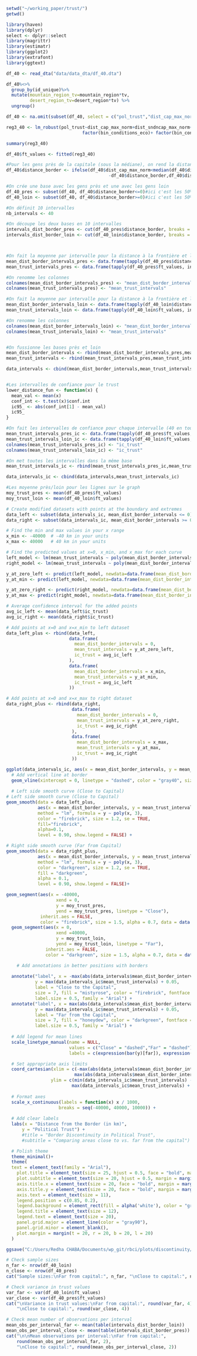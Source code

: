 ```r
setwd("~/working_paper/trust/")
getwd()
```

```r
library(haven)
library(dplyr)
select <- dplyr::select
library(magrittr)
library(estimatr)
library(ggplot2)
library(extrafont)
library(ggtext)
```

```r
df_40 <- read_dta("data/data_dta/df_40.dta")

df_40%<>%
  group_by(id_unique)%>%
  mutate(mountain_region_tv=mountain_region*tv,
         desert_region_tv=desert_region*tv) %>%
  ungroup()

df_40 <- na.omit(subset(df_40, select = c("pol_trust","dist_cap_max_norm","dist_sndncap_max_norm","age","age_2","sex","educ_sec", "bin_rural","bin_conditions_eco","bin_conditions_country", "bin_emp", "night_region_log","pop_region_log", "area_region_log", "disc_pol_a", "tele_news", "paper_news", "radio_news", "bin_unfair_eth", "pres_adm1", "round", "country_round","murdock_names","cluster_bdd", "distance_border", "distance_border_km", "distance_border_km2", "distance_border_km3", "gdppc_log",  "vdem_polyarchy", "color_num", "cor_index", "area_log", "gov_num", "mountain_region_tv", "desert_region_tv")))

reg3_40 <- lm_robust(pol_trust~dist_cap_max_norm+dist_sndncap_max_norm+age+age_2+factor(sex)+ factor(educ_sec) +factor(bin_rural)+
                             factor(bin_conditions_eco)+ factor(bin_conditions_country)+ factor(bin_emp)+ disc_pol_a+ tele_news + paper_news + radio_news + night_region_log  + pop_region_log+ area_region_log+gdppc_log+vdem_polyarchy + factor(color_num)+cor_index+area_log+ factor(gov_num) + desert_region_tv + mountain_region_tv, clusters = cluster_bdd, data = df_40)

summary(reg3_40)

df_40$ft_values <- fitted(reg3_40)
```

```r
#Pour les gens près de la capitale (sous la médiane), on rend la distance à la frontière négative (cf. on multiplie par -1)
df_40$distance_border <- ifelse(df_40$dist_cap_max_norm<median(df_40$dist_cap_max_norm),
                                       -df_40$distance_border,df_40$distance_border)

#On crée une base avec les gens près et une avec les gens loin
df_40_pres <- subset(df_40, df_40$distance_border<=0)#ici c'est les 50% les plus près, donc la valeur sous 0 (voir ligne précedente)
df_40_loin <- subset(df_40, df_40$distance_border>=0)#ici c'est les 50% les plus loin, donc la valeur au dessus de 0 (voir ligne précedente)

#On définit 10 intervalles
nb_intervals <- 40

#On découpe les deux bases en 10 intervalles
intervals_dist_border_pres <- cut(df_40_pres$distance_border, breaks = nb_intervals)
intervals_dist_border_loin <- cut(df_40_loin$distance_border, breaks = nb_intervals)



#On fait la moyenne par intervalle pour la distance à la frontière et le fitted trust pour la base près
mean_dist_border_intervals_pres <- data.frame(tapply(df_40_pres$distance_border, intervals_dist_border_pres, mean))
mean_trust_intervals_pres <- data.frame(tapply(df_40_pres$ft_values, intervals_dist_border_pres, mean))

#On renomme les colonnes
colnames(mean_dist_border_intervals_pres) <- "mean_dist_border_intervals"
colnames(mean_trust_intervals_pres) <- "mean_trust_intervals"

#On fait la moyenne par intervalle pour la distance à la frontière et le fitted trust pour la base loin
mean_dist_border_intervals_loin <- data.frame(tapply(df_40_loin$distance_border, intervals_dist_border_loin, mean))
mean_trust_intervals_loin <- data.frame(tapply(df_40_loin$ft_values, intervals_dist_border_loin, mean))

#On renomme les colonnes
colnames(mean_dist_border_intervals_loin) <- "mean_dist_border_intervals"
colnames(mean_trust_intervals_loin) <- "mean_trust_intervals"


#On fussionne les bases près et loin
mean_dist_border_intervals <- rbind(mean_dist_border_intervals_pres,mean_dist_border_intervals_loin)
mean_trust_intervals <- rbind(mean_trust_intervals_pres,mean_trust_intervals_loin)

data_intervals <- cbind(mean_dist_border_intervals,mean_trust_intervals)


#Les intervalles de confiance pour le trust
lower_distance_fun <- function(x) {
  mean_val <- mean(x)
  conf_int <- t.test(x)$conf.int
  ic95_ <- abs(conf_int[1] - mean_val)
  ic95_
}

#On fait les intervalles de confiance pour chaque intervalle (40 en tout, 10 près + 10 loin)
mean_trust_intervals_pres_ic <- data.frame(tapply(df_40_pres$ft_values, intervals_dist_border_pres, lower_distance_fun))
mean_trust_intervals_loin_ic <- data.frame(tapply(df_40_loin$ft_values, intervals_dist_border_loin, lower_distance_fun))
colnames(mean_trust_intervals_pres_ic) <- "ic_trust"
colnames(mean_trust_intervals_loin_ic) <- "ic_trust"

#On met toutes les intervalles dans la même base
mean_trust_intervals_ic <- rbind(mean_trust_intervals_pres_ic,mean_trust_intervals_loin_ic)

data_intervals_ic <- cbind(data_intervals,mean_trust_intervals_ic)

#Les moyenne près/loin pour les lignes sur le graph
moy_trust_pres <- mean(df_40_pres$ft_values)
moy_trust_loin <- mean(df_40_loin$ft_values)

```

```r
# Create modified datasets with points at the boundary and extremes
data_left <- subset(data_intervals_ic, mean_dist_border_intervals <= 0)
data_right <- subset(data_intervals_ic, mean_dist_border_intervals >= 0)

# Find the min and max values in your x range
x_min <- -40000  # -40 km in your units
x_max <- 40000   # 40 km in your units

# Find the predicted values at x=0, x_min, and x_max for each curve
left_model <- lm(mean_trust_intervals ~ poly(mean_dist_border_intervals, 3), data=data_left)
right_model <- lm(mean_trust_intervals ~ poly(mean_dist_border_intervals, 3), data=data_right)

y_at_zero_left <- predict(left_model, newdata=data.frame(mean_dist_border_intervals=0))
y_at_min <- predict(left_model, newdata=data.frame(mean_dist_border_intervals=x_min))

y_at_zero_right <- predict(right_model, newdata=data.frame(mean_dist_border_intervals=0))
y_at_max <- predict(right_model, newdata=data.frame(mean_dist_border_intervals=x_max))

# Average confidence interval for the added points
avg_ic_left <- mean(data_left$ic_trust)
avg_ic_right <- mean(data_right$ic_trust)

# Add points at x=0 and x=x_min to left dataset
data_left_plus <- rbind(data_left, 
                        data.frame(
                          mean_dist_border_intervals = 0,
                          mean_trust_intervals = y_at_zero_left,
                          ic_trust = avg_ic_left
                        ),
                        data.frame(
                          mean_dist_border_intervals = x_min,
                          mean_trust_intervals = y_at_min,
                          ic_trust = avg_ic_left
                        ))

# Add points at x=0 and x=x_max to right dataset
data_right_plus <- rbind(data_right, 
                         data.frame(
                           mean_dist_border_intervals = 0,
                           mean_trust_intervals = y_at_zero_right,
                           ic_trust = avg_ic_right
                         ),
                         data.frame(
                           mean_dist_border_intervals = x_max,
                           mean_trust_intervals = y_at_max,
                           ic_trust = avg_ic_right
                         ))
```

```r
ggplot(data_intervals_ic, aes(x = mean_dist_border_intervals, y = mean_trust_intervals)) +
  # Add vertical line at border
  geom_vline(xintercept = 0, linetype = "dashed", color = "gray40", size = 0.8) + 
  
  # Left side smooth curve (Close to Capital)
# Left side smooth curve (Close to Capital)
geom_smooth(data = data_left_plus,
            aes(x = mean_dist_border_intervals, y = mean_trust_intervals),
            method = "lm", formula = y ~ poly(x, 3), 
            color = "firebrick", size = 1.2, se = TRUE,
            fill="firebrick",
            alpha=0.1,
            level = 0.90, show.legend = FALSE) +

# Right side smooth curve (Far from Capital)
geom_smooth(data = data_right_plus,
            aes(x = mean_dist_border_intervals, y = mean_trust_intervals),
            method = "lm", formula = y ~ poly(x, 3), 
            color = "darkgreen", size = 1.2, se = TRUE,
            fill = "darkgreen",
            alpha = 0.1,
            level = 0.90, show.legend = FALSE)+

geom_segment(aes(x = -40000, 
                   xend = 0,
                   y = moy_trust_pres, 
                   yend = moy_trust_pres, linetype = "Close"),
             inherit.aes = FALSE,
             color = "firebrick", size = 1.5, alpha = 0.7, data = data.frame()) + 
  geom_segment(aes(x = 0, 
                   xend =40000, 
                   y = moy_trust_loin, 
                   yend = moy_trust_loin, linetype = "Far"),
               inherit.aes = FALSE,
               color = "darkgreen", size = 1.5, alpha = 0.7, data = data.frame()) +  

    # Add annotations in better positions with borders
  
  annotate("label", x = -max(abs(data_intervals$mean_dist_border_intervals)) * 0.5, 
           y = max(data_intervals_ic$mean_trust_intervals) + 0.05, 
           label = "Close to the Capital", 
           size = 7, fill = "mistyrose", color = "firebrick", fontface = "bold", 
           label.size = 0.5, family = "Arial") +
  annotate("label", x = max(abs(data_intervals$mean_dist_border_intervals)) * 0.5, 
           y = max(data_intervals_ic$mean_trust_intervals) + 0.05, 
           label = "Far from the Capital", 
           size = 7, fill = "honeydew", color = "darkgreen", fontface = "bold", 
           label.size = 0.5, family = "Arial") +
  
  # Add legend for mean lines
  scale_linetype_manual(name = NULL, 
                        values = c("Close" = "dashed","Far" = "dashed"),
                        labels = c(expression(bar(y)[far]), expression(bar(y)[close]))) +

  # Set appropriate axis limits
  coord_cartesian(xlim = c(-max(abs(data_intervals$mean_dist_border_intervals)), 
                          max(abs(data_intervals$mean_dist_border_intervals))),
                 ylim = c(min(data_intervals_ic$mean_trust_intervals) - 0.05,
                         max(data_intervals_ic$mean_trust_intervals) + 0.1)) +
  
  # Format axes
  scale_x_continuous(labels = function(x) x / 1000,
                    breaks = seq(-40000, 40000, 10000)) +
  
  # Add clear labels
  labs(x = "Distance from the Border (in km)",
      y = "Political Trust") +
      #title = "Border Discontinuity in Political Trust",
      #subtitle = "Comparing areas close to vs. far from the capital") +

  # Polish theme
  theme_minimal()+
  theme(
  text = element_text(family = "Arial"),
    plot.title = element_text(size = 25, hjust = 0.5, face = "bold", margin = margin(b = 10)), 
    plot.subtitle = element_text(size = 20, hjust = 0.5, margin = margin(b = 20)),
    axis.title.x = element_text(size = 20, face = "bold", margin = margin(t = 30)),
    axis.title.y = element_text(size = 20, face = "bold", margin = margin(r = 30)),
    axis.text = element_text(size = 11),
    legend.position = c(0.85, 0.2),
    legend.background = element_rect(fill = alpha('white'), color = "gray80"),
    legend.title = element_text(size = 12),
    legend.text = element_text(size = 20),
    panel.grid.major = element_line(color = "gray90"),
    panel.grid.minor = element_blank(),
    plot.margin = margin(t = 20, r = 20, b = 20, l = 20)
  )

ggsave("C:/Users/Redha CHABA/Documents/wp_git/rbci/plots/discontinuity/discontinuity2.jpg", plot = last_plot(), width = 10, height = 6, units = "in", dpi = 300)
```

```r
# Check sample sizes
n_far <- nrow(df_40_loin)
n_close <- nrow(df_40_pres)
cat("Sample sizes:\nFar from capital:", n_far, "\nClose to capital:", n_close, "\n")

# Check variance in trust values
var_far <- var(df_40_loin$ft_values)
var_close <- var(df_40_pres$ft_values)
cat("\nVariance in trust values:\nFar from capital:", round(var_far, 4), 
    "\nClose to capital:", round(var_close, 4))

# Check mean number of observations per interval
mean_obs_per_interval_far <- mean(table(intervals_dist_border_loin))
mean_obs_per_interval_close <- mean(table(intervals_dist_border_pres))
cat("\n\nMean observations per interval:\nFar from capital:", 
    round(mean_obs_per_interval_far, 2),
    "\nClose to capital:", round(mean_obs_per_interval_close, 2))
```